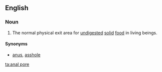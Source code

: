 ==English==

===Noun===
{{en-noun|head=[[anal]] [[pore]]}}

# {{context|biology|lang=en}} The normal physical exit area for [[undigested]] [[solid]] [[food]] in living beings.
====Synonyms====
* [[anus]], {{qualifier|vulgar, not in the context of biology}} [[asshole]]

[[ta:anal pore]]